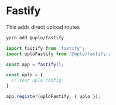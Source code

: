 # Fastify

This adds direct upload routes

```sh
yarn add @uplo/fastify
```

```ts
import fastify from 'fastify';
import uploFastify from '@uplo/fastify';

const app = fastify();

const uplo = {
  // Your uplo config
}

app.register(uploFastify, { uplo });
```
